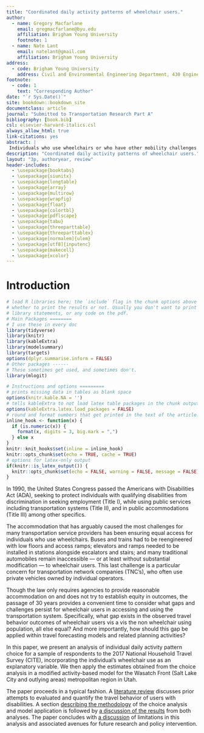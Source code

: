 ```yaml
---
title: "Coordinated daily activity patterns of wheelchair users."
author:
  - name: Gregory Macfarlane
    email: gregmacfarlane@byu.edu
    affiliation: Brigham Young University
    footnote: 1
  - name: Nate Lant
    email: natelant@gmail.com
    affiliation: Brigham Young University
address:
  - code: Brigham Young University
    address: Civil and Environmental Engineering Department, 430 Engineering Building, Provo, Utah 84602
footnote:
  - code: 1
    text: "Corresponding Author"
date: "`r Sys.Date()`"
site: bookdown::bookdown_site
documentclass: article
journal: "Submitted to Transportation Research Part A"
bibliography: [book.bib]
csl: elsevier-harvard-italics.csl
always_allow_html: true
link-citations: yes
abstract: |
 Individuals who use wheelchairs or who have other mobility challenges are sometimes unable to effectively access modern mobility as a service (MaaS) systems including application-based ridehailing and on-demand microtransit, etc. Even designing a MaaS targeted at these users is challenging, given the limited prior analysis of their travel and activity patterns. In this research, we present an initial attempt to model the daily activity pattern choice of respondents to the  2017 National Household Travel Survey who self-identify as using a wheelchair.  We find that wheelchair use is a significant predictor of activity patterns,  with individuals who use wheelchairs considerably less likely to choose out-of-home daily patterns. We additionally find that including wheelchair use as a variable in a model with a common person-type segmentation is statistically preferable to specifying wheelchair users as an independent segment. Further analysis of household-level coordination of daily activity patterns using more detailed surveys is warranted.
description: "Coordinated daily activity patterns of wheelchair users."
layout: "3p, authoryear, review"
header-includes:
  - \usepackage{booktabs}
  - \usepackage{siunitx}
  - \usepackage{longtable}
  - \usepackage{array}
  - \usepackage{multirow}
  - \usepackage{wrapfig}
  - \usepackage{float}
  - \usepackage{colortbl}
  - \usepackage{pdflscape}
  - \usepackage{tabu}
  - \usepackage{threeparttable}
  - \usepackage{threeparttablex}
  - \usepackage[normalem]{ulem}
  - \usepackage[utf8]{inputenc}
  - \usepackage{makecell}
  - \usepackage{xcolor}
---
```


# Introduction {#intro}

```r
# load R libraries here; the `include` flag in the chunk options above tells
# whether to print the results or not. Usually you don't want to print the
# library statements, or any code on the pdf.
# Main Packages ========
# I use these in every doc
library(tidyverse)
library(knitr)
library(kableExtra)
library(modelsummary)
library(targets)
options(dplyr.summarise.inform = FALSE)
# Other packages ------
# These sometimes get used, and sometimes don't.
library(mlogit)

# Instructions and options =========
# prints missing data in tables as blank space
options(knitr.kable.NA = '') 
# tells kableExtra to not load latex table packages in the chunk output
options(kableExtra.latex.load_packages = FALSE) 
# round and format numbers that get printed in the text of the article.
inline_hook <- function(x) {
  if (is.numeric(x)) {
    format(x, digits = 3, big.mark = ",")
  } else x
}
knitr::knit_hooks$set(inline = inline_hook)
knitr::opts_chunk$set(echo = TRUE, cache = TRUE)
# options for latex-only output
if(knitr::is_latex_output()) {
  knitr::opts_chunk$set(echo = FALSE, warning = FALSE, message = FALSE)
} 

```



In 1990, the United States Congress passed the Americans with Disabilities Act (ADA), 
seeking to protect individuals with qualifying disabilities from discrimination
in seeking employment (Title I), while using public services including
transportation systems (Title II), and in public accommodations (Title III) among 
other specifics.  

The accommodation that has arguably caused the most challenges
for many transportation service providers has been ensuring equal
access for individuals who use wheelchairs. Buses and trains had to be reengineered
with low floors and access ramps; elevators and ramps needed to be installed 
in stations alongside escalators and stairs; and many traditional automobiles 
remain inaccessible --- or at least without substantial modification --- to
wheelchair users. This last challenge is a particular concern for transportation 
network companies (TNC's), who often use private vehicles owned by individual
operators.

Though the law only requires agencies to provide reasonable accommodation on and
does not try to establish equity in outcomes, the passage of 30 years provides a
convenient time to consider what gaps and challenges persist for wheelchair 
users in accessing and using the transportation system. Specifically, what gap 
exists in the observed travel behavior outcomes of wheelchair users vis a vis 
the non wheelchair using population, all else equal? And more importantly, how 
should this gap be applied within travel forecasting models and related planning
activities?

In this paper, we present an analysis of individual daily activity pattern choice
for a sample of respondents to the 2017 National Household Travel Survey (CITE), 
incorporating the individual's wheelchair use as an explanatory variable. 
We then apply the estimates obtained from the choice analysis in a modified
activity-based model for the Wasatch Front (Salt Lake City and outlying areas)
metropolitan region in Utah.

The paper proceeds in a typical fashion. A [literature review](#literature)
discusses prior attempts to evaluated and quantify the travel behavior of
users with disabilities. A section [describing the methodology](#methodology)
of the choice analysis and model application is followed by [a discussion of the results](#results)
from both analyses. The paper concludes with [a discussion ](#discussion)
of limitations in this analysis and associated avenues for future research and
policy intervention.




